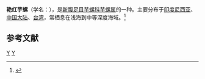 {{Speciesbox 
| taxon = Conus pertusus
| authority = Hwass, 1792
| image = Conus pertusus 001.jpg
}}
'''艳红芋螺'''（学名：''{{lang|la|Conus pertusus}}''），是[[新腹足目|新腹足目]][[芋螺科|芋螺科]][[芋螺属|芋螺属]]的一种。主要分布于[[印度尼西亚|印度尼西亚]]、[[中国大陆|中国大陆]]、[[台湾|台湾]]，常栖息在浅海到中等深度海域。<ref>{{cite web|url=http://shell.sinica.edu.tw/chinese/shellbase_detail.php?science_no=1600|title=国际贝库：艳红芋螺|publisher=台湾贝类资料库|accessdate=2009-08-11}}</ref>

== 参考文献 ==
{{reflist}}
{{Commonscat|Conus pertusus}}
{{Taxonbar}}

[[Category:1792年描述的动物|Y]]
[[Category:芋螺属|Y]]